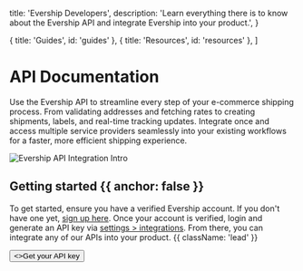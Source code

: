 
  title: 'Evership Developers',
  description: 'Learn everything there is to know about the Evership API and integrate Evership into your product.',
}

  { title: 'Guides', id: 'guides' },
  { title: 'Resources', id: 'resources' },
]

<HeroPattern />

# API Documentation

Use the Evership API to streamline every step of your e-commerce shipping process. From validating addresses and fetching rates to creating shipments, labels, and real-time tracking updates. Integrate once and access multiple service providers seamlessly into your existing workflows for a faster, more efficient shipping experience.

<div className="my-8">
  <Image
    src="/api-docs-intro.avif"
    alt="Evership API Integration Intro"
    width={800}
    height={400}
    className="rounded-lg shadow-lg"
  />
</div>

## Getting started {{ anchor: false }}
To get started, ensure you have a verified Evership account. If you don't have one yet, [sign up here](https://evership.app/register). Once your account is verified, login and generate an API key via [settings > integrations](https://evership.app/settings?section=integrations). From there, you can integrate any of our APIs into your product. {{ className: 'lead' }}

<div className="not-prose mt-6 mb-16 flex gap-3">
  <Button href="https://evership.app/settings?section=integrations" arrow="right">
    <>Get your API key</>
  </Button>
</div>

<Guides />

<Resources />

